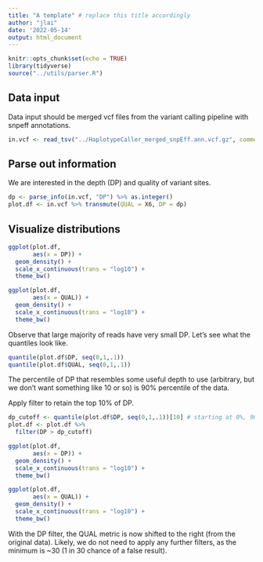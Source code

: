 ```yaml
---
title: "A template" # replace this title accordingly
author: "jlai"
date: '2022-05-14' 
output: html_document
---
```


```r
knitr::opts_chunk$set(echo = TRUE)
library(tidyverse)
source("../utils/parser.R")
```

## Data input

Data input should be merged vcf files from the variant calling pipeline with snpeff annotations.

```r
in.vcf <- read_tsv("../HaplotypeCaller_merged_snpEff.ann.vcf.gz", comment = "#", col_names = F) # replace input before hitting start/knit
```

## Parse out information

We are interested in the depth (DP) and quality of variant sites.

```r
dp <- parse_info(in.vcf, "DP") %>% as.integer()
plot.df <- in.vcf %>% transmute(QUAL = X6, DP = dp)
```

## Visualize distributions

```r
ggplot(plot.df,
       aes(x = DP)) +
  geom_density() +
  scale_x_continuous(trans = "log10") +
  theme_bw()

ggplot(plot.df,
       aes(x = QUAL)) +
  geom_density() +
  scale_x_continuous(trans = "log10") +
  theme_bw()
```

Observe that large majority of reads have very small DP. Let's see what the quantiles look like.

```r
quantile(plot.df$DP, seq(0,1,.1)) 
quantile(plot.df$QUAL, seq(0,1,.1))
```

The percentile of DP that resembles some useful depth to use (arbitrary, but we don't want something like 10 or so) is 90% percentile of the data.

Apply filter to retain the top 10% of DP.

```r
dp_cutoff <- quantile(plot.df$DP, seq(0,1,.1))[10] # starting at 0%, 90% is the 10th element
plot.df <- plot.df %>% 
  filter(DP > dp_cutoff)
```

```r
ggplot(plot.df,
       aes(x = DP)) +
  geom_density() +
  scale_x_continuous(trans = "log10") +
  theme_bw()

ggplot(plot.df,
       aes(x = QUAL)) +
  geom_density() +
  scale_x_continuous(trans = "log10") +
  theme_bw()
```

With the DP filter, the QUAL metric is now shifted to the right (from the original data). Likely, we do not need to apply any further filters, as the minimum is \~30 (1 in 30 chance of a false result).
